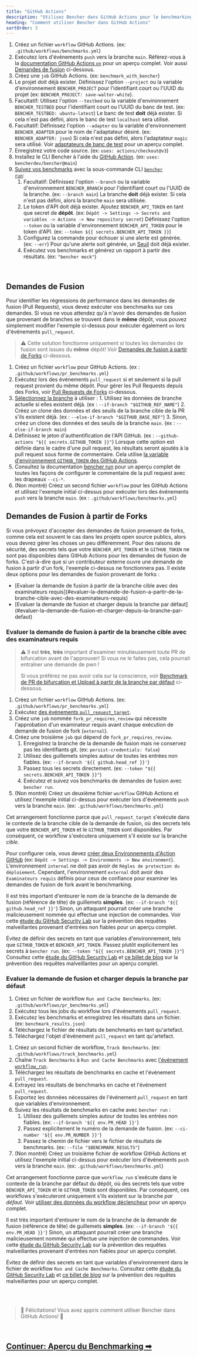 ```yaml
---
title: "GitHub Actions"
description: "Utilisez Bencher dans GitHub Actions pour le benchmarking continu sur les demandes de fusion (pull requests)"
heading: "Comment utiliser Bencher dans GitHub Actions"
sortOrder: 3
---
```



<GitHubActions1 />

1. Créez un fichier `workflow` GitHub Actions. (ex: `.github/workflows/benchmarks.yml`)
2. Exécutez lors d'événements `push` vers la branche `main`. Référez-vous à la [documentation GitHub Actions `on`](https://docs.github.com/fr/actions/using-workflows/workflow-syntax-for-github-actions#on) pour un aperçu complet. Voir aussi [Demandes de fusion](#demandes-de-fusion) ci-dessous.
3. Créez une `job` GitHub Actions. (ex: `benchmark_with_bencher`)
4. Le projet doit déjà exister. Définissez l'option `--project` ou la variable d'environnement `BENCHER_PROJECT` pour l'identifiant court ou l'UUID du projet (ex: `BENCHER_PROJECT: save-walter-white`).
6. Facultatif: Utilisez l'option `--testbed` ou la variable d'environnement `BENCHER_TESTBED` pour l'identifiant court ou l'UUID du banc de test. (ex: `BENCHER_TESTBED: ubuntu-latest`) Le banc de test **doit** déjà exister. Si cela n'est pas défini, alors le banc de test `localhost` sera utilisé.
7. Facultatif: Définissez l'option `--adapter` ou la variable d'environnement `BENCHER_ADAPTER` pour le nom de l'adaptateur désiré. (ex: `BENCHER_ADAPTER: json`) Si cela n'est pas défini, alors l'adaptateur `magic` sera utilisé. Voir [adaptateurs de banc de test](/docs/fr/explanation/adapters/) pour un aperçu complet.
8. Enregistrez votre code source. (ex: `uses: actions/checkout@v3`)
9. Installez le CLI Bencher à l'aide du [GitHub Action](https://github.com/marketplace/actions/bencher-cli). (ex: `uses: bencherdev/bencher@main`)
10. [Suivez vos benchmarks](/docs/fr/how-to/track-benchmarks/) avec la sous-commande CLI <code><a href="/docs/fr/explanation/bencher-run/">bencher run</a></code>:
    1. Facultatif: Définissez l'option `--branch` ou la variable d'environnement `BENCHER_BRANCH` pour l'identifiant court ou l'UUID de la branche. (ex: `--branch main`) La branche **doit** déjà exister. Si cela n'est pas défini, alors la branche `main` sera utilisée.
    2. Le token d'API doit déjà exister. Ajoutez `BENCHER_API_TOKEN` en tant que secret de **dépôt**. (ex: `Dépôt -> Settings -> Secrets and variables -> Actions -> New repository secret`) Définissez l'option `--token` ou la variable d'environnement `BENCHER_API_TOKEN` pour le token d'API. (ex: `--token ${{ secrets.BENCHER_API_TOKEN }}`)
    3. Configurez la commande pour échouer si une alerte est générée. (ex: `--err`) Pour qu'une alerte soit générée, un [Seuil](/docs/fr/explanation/thresholds/) doit déjà exister.
    4. Exécutez vos benchmarks et générez un rapport à partir des résultats. (ex: `"bencher mock"`)

<br/>

## Demandes de Fusion

Pour identifier les régressions de performance dans les demandes de fusion (Pull Requests), vous devez exécuter vos benchmarks sur ces demandes.
Si vous ne vous attendez qu'à n'avoir des demandes de fusion que provenant de branches se trouvent dans le **même** dépôt, vous pouvez simplement modifier l'exemple ci-dessus pour exécuter également `on` lors d'événements `pull_request`.

> ⚠️ Cette solution fonctionne uniquement si toutes les demandes de fusion sont issues du **même** dépôt!
> Voir [Demandes de fusion à partir de Forks](#demandes-de-fusion-a-partir-de-forks) ci-dessous.

<GitHubActions2 />

1. Créez un fichier `workflow` pour GitHub Actions. (ex : `.github/workflows/pr_benchmarks.yml`)
2. Exécutez lors des événements `pull_request` si et seulement si la pull request provient du même dépôt. Pour gérer les Pull Requests depuis des Forks, voir [Pull Requests de Forks](#pull-requests-de-forks) ci-dessous.
3. [Sélectionnez la branche](http://localhost:3000/docs/fr/explanation/branch-selection/) à utiliser :
        1. Utilisez les données de branche actuelle si elles existent déjà. (ex : `--if-branch "$GITHUB_REF_NAME"`)
        2. Créez un clone des données et des seuils de la branche cible de la PR s'ils existent déjà. (ex : `--else-if-branch "$GITHUB_BASE_REF"`)
        3. Sinon, créez un clone des données et des seuils de la branche `main`. (ex : `--else-if-branch main`)
4. Définissez le jeton d'authentification de l'API GitHub. (ex : `--github-actions "${{ secrets.GITHUB_TOKEN }}"`) Lorsque cette option est définie dans le cadre d'une pull request, les résultats seront ajoutés à la pull request sous forme de commentaire. Cela utilise [la variable d'environnement `GITHUB_TOKEN` des GitHub Actions](https://docs.github.com/fr/actions/security-guides/automatic-token-authentication).
5. Consultez la documentation [bencher run](/docs/fr/explanation/bencher-run/) pour un aperçu complet de toutes les façons de configurer le commentaire de la pull request avec les drapeaux `--ci-*`.
6. (Non montré) Créez un second fichier `workflow` pour les GitHub Actions et utilisez l'exemple initial ci-dessus pour exécuter lors des événements `push` vers la branche `main`. (ex : `.github/workflows/benchmarks.yml`)

## Demandes de Fusion à partir de Forks

Si vous prévoyez d'accepter des demandes de fusion provenant de forks, comme cela est souvent le cas dans les projets open source publics,
alors vous devrez gérer les choses un peu différemment.
Pour des raisons de sécurité, des secrets tels que votre `BENCHER_API_TOKEN` et le `GITHUB_TOKEN` ne sont pas disponibles dans GitHub Actions pour les demandes de fusion de forks.
C'est-à-dire que si un contributeur externe ouvre une demande de fusion à partir d'un fork, l'exemple ci-dessus ne fonctionnera pas.
Il existe deux options pour les demandes de fusion provenant de forks :

<ul>
  <li>[Evaluer la demande de fusion à partir de la branche cible avec des examinateurs requis](#evaluer-la-demande-de-fusion-a-partir-de-la-branche-cible-avec-des-examinateurs-requis)</li>
  <li>[Evaluer la demande de fusion et charger depuis la branche par défaut](#evaluer-la-demande-de-fusion-et-charger-depuis-la-branche-par-defaut)</li>
</ul>

### Evaluer la demande de fusion à partir de la branche cible avec des examinateurs requis

> ⚠️ Il est **très**, **très** important d'examiner minutieusement toute PR de bifurcation avant de l'approuver!
> Si vous ne le faites pas, cela pourrait entraîner une demande de pwn !
>
> Si vous préférez ne pas avoir cela sur la conscience, voir [Benchmark de PR de bifurcation et Upload à partir de la branche par défaut](#benchmark-de-pr-de-bifurcation-et-upload-a-partir-de-la-branche-par-defaut) ci-dessous.

<GitHubActions3 />

1. Créez un fichier `workflow` GitHub Actions. (ex: `.github/workflows/pr_benchmarks.yml`)
2. Exécutez [des événements `pull_request_target`](https://docs.github.com/fr/actions/using-workflows/events-that-trigger-workflows#pull_request_target).
3. Créez une `job` nommée `fork_pr_requires_review` qui nécessite l'approbation d'un examinateur requis avant chaque exécution de demande de fusion de fork (`external`).
4. Créez une troisième `job` qui dépend de `fork_pr_requires_review`.
   1. Enregistrez la branche de la demande de fusion mais ne conservez pas les identifiants git. (ex: `persist-credentials: false`)
   2. Utilisez des guillemets simples autour de toutes les entrées non fiables. (ex: `--if-branch '${{ github.head_ref }}'`)
   3. Passez tous les secrets directement. (ex: `--token "${{ secrets.BENCHER_API_TOKEN }}"`)
   4. Exécutez et suivez vos benchmarks de demandes de fusion avec `bencher run`.
5. (Non montré) Créez un deuxième fichier `workflow` GitHub Actions et utilisez l'exemple initial ci-dessus pour exécuter lors d'événements `push` vers la branche `main`. (ex: `.github/workflows/benchmarks.yml`)

Cet arrangement fonctionne parce que `pull_request_target` s'exécute dans le contexte de la branche cible de la demande de fusion,
où des secrets tels que votre `BENCHER_API_TOKEN` et le `GITHUB_TOKEN` sont disponibles.
Par conséquent, ce workflow s'exécutera uniquement s'il existe sur la branche _cible_.

Pour configurer cela, vous devez [créer deux Environnements d'Action GitHub](https://docs.github.com/fr/actions/deployment/targeting-different-environments/using-environments-for-deployment#using-an-environment)
(ex: `Dépôt -> Settings -> Environments -> New environment`).
L'environnement `internal` ne doit pas avoir de `Règles de protection du déploiement`.
Cependant, l'environnement `external` doit avoir des `Examinateurs requis` définis pour ceux de confiance pour examiner les demandes de fusion de fork avant le benchmarking.

Il est très important d'entourer le nom de la branche de la demande de fusion (référence de tête) de guillemets **simples**. (ex: `--if-branch '${{ github.head_ref }}'`) Sinon, un attaquant pourrait créer une branche malicieusement nommée qui effectue une injection de commandes. Voir cette [étude du GitHub Security Lab](https://securitylab.github.com/research/github-actions-untrusted-input/) sur la prévention des requêtes malveillantes provenant d'entrées non fiables pour un aperçu complet.

Évitez de définir des secrets en tant que variables d'environnement, tels que `GITHUB_TOKEN` et `BENCHER_API_TOKEN`.
Passez plutôt explicitement les secrets à `bencher run`. (ex: `--token "${{ secrets.BENCHER_API_TOKEN }}"`)
Consultez cette [étude du GitHub Security Lab](https://securitylab.github.com/research/github-actions-preventing-pwn-requests/)
et [ce billet de blog](https://nathandavison.com/blog/github-actions-and-the-threat-of-malicious-pull-requests)
sur la prévention des requêtes malveillantes pour un aperçu complet.

### Evaluer la demande de fusion et charger depuis la branche par défaut

<GitHubActions4 />

1. Créez un fichier de workflow `Run and Cache Benchmarks`. (ex: `.github/workflows/pr_benchmarks.yml`)
2. Exécutez tous les jobs du workflow lors d'événements `pull_request`.
3. Exécutez les benchmarks et enregistrez les résultats dans un fichier. (ex: `benchmark_results.json`)
4. Téléchargez le fichier de résultats de benchmarks en tant qu'artefact.
5. Téléchargez l'objet d'événement `pull_request` en tant qu'artefact.

<GitHubActions5 />

1. Créez un second fichier de workflow, `Track Benchmarks`. (ex: `.github/workflows/track_benchmarks.yml`)
2. Chaîne `Track Benchmarks` à `Run and Cache Benchmarks` avec [l'événement `workflow_run`](https://docs.github.com/fr/actions/using-workflows/events-that-trigger-workflows#workflow_run).
3. Téléchargez les résultats de benchmarks en cache et l'événement `pull_request`.
4. Extrayez les résultats de benchmarks en cache et l'événement `pull_request`.
5. Exportez les données nécessaires de l'événement `pull_request` en tant que variables d'environnement.
6. Suivez les résultats de benchmarks en cache avec `bencher run` :
    1. Utilisez des guillemets simples autour de toutes les entrées non fiables. (ex: `--if-branch '${{ env.PR_HEAD }}'`)
    2. Passez explicitement le numéro de la demande de fusion. (ex: `--ci-number '${{ env.PR_NUMBER }}'`)
    3. Passez le chemin de fichier vers le fichier de résultats de benchmarks. (ex: `--file "$BENCHMARK_RESULTS"`)
7. (Non montré) Créez un troisième fichier de workflow GitHub Actions et utilisez l'exemple initial ci-dessus pour exécuter lors d'événements `push` vers la branche `main`. (ex: `.github/workflows/benchmarks.yml`)

Cet arrangement fonctionne parce que `workflow_run` s'exécute dans le contexte de la branche par défaut du dépôt,
où des secrets tels que votre `BENCHER_API_TOKEN` et le `GITHUB_TOKEN` sont disponibles.
Par conséquent, ces workflows s'exécuteront uniquement s'ils existent sur la branche _par défaut_.
Voir [utiliser des données du workflow déclencheur](https://docs.github.com/fr/actions/using-workflows/events-that-trigger-workflows#using-data-from-the-triggering-workflow) pour un aperçu complet.

Il est très important d'entourer le nom de la branche de la demande de fusion (référence de tête) de guillemets **simples**. (ex: `--if-branch '${{ env.PR_HEAD }}'`) Sinon, un attaquant pourrait créer une branche malicieusement nommée qui effectue une injection de commandes. Voir cette [étude du GitHub Security Lab](https://securitylab.github.com/research/github-actions-untrusted-input/) sur la prévention des requêtes malveillantes provenant d'entrées non fiables pour un aperçu complet.

Évitez de définir des secrets en tant que variables d'environnement dans le fichier de workflow `Run and Cache Benchmarks`.
Consultez cette [étude du GitHub Security Lab](https://securitylab.github.com/research/github-actions-preventing-pwn-requests/)
et [ce billet de blog](https://nathandavison.com/blog/github-actions-and-the-threat-of-malicious-pull-requests)
sur la prévention des requêtes malveillantes pour un aperçu complet.

<br/>
<br/>

> 🐰 Félicitations! Vous avez appris comment utiliser Bencher dans GitHub Actions! 🎉

<br/>

<h2><a href="/docs/fr/explanation/benchmarking/">Continuer: Aperçu du Benchmarking ➡</a></h2>
